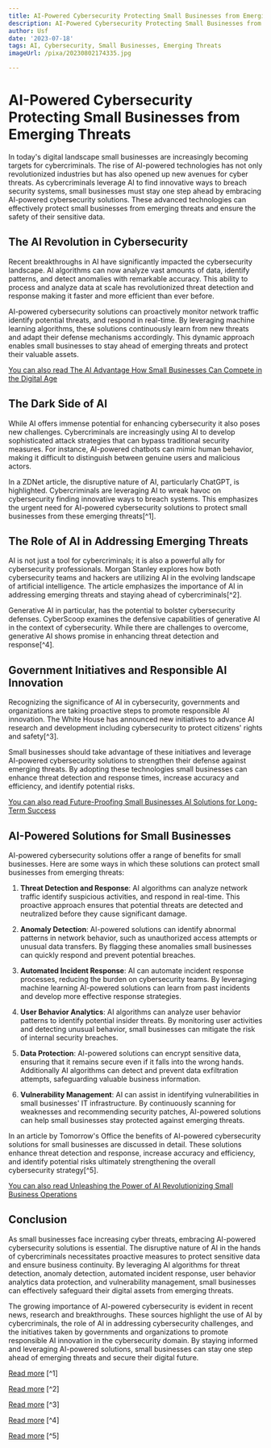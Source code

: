 ```yaml
---
title: AI-Powered Cybersecurity Protecting Small Businesses from Emerging Threats
description: AI-Powered Cybersecurity Protecting Small Businesses from Emerging Threats
author: Usf
date: '2023-07-18'
tags: AI, Cybersecurity, Small Businesses, Emerging Threats
imageUrl: /pixa/20230802174335.jpg

---
```

# AI-Powered Cybersecurity Protecting Small Businesses from Emerging Threats

In today's digital landscape small businesses are  increasingly becoming targets for cybercriminals. The rise of  AI-powered technologies has not  only revolutionized industries but has also opened  up new avenues for cyber threats. As cybercriminals leverage AI to find innovative ways to breach security systems, small businesses must stay one step ahead by embracing AI-powered cybersecurity solutions. These advanced technologies can effectively protect small businesses from emerging threats and ensure the  safety  of their sensitive data.

## The AI Revolution in Cybersecurity

Recent breakthroughs in AI have  significantly impacted the cybersecurity  landscape. AI algorithms can now analyze vast amounts of data, identify patterns, and detect anomalies with remarkable accuracy. This ability to process and analyze data at scale has revolutionized threat  detection and response making it faster and more efficient  than  ever before.

AI-powered cybersecurity solutions can proactively monitor network traffic identify  potential threats, and respond in  real-time.  By leveraging  machine learning algorithms, these solutions  continuously learn from new threats and  adapt their defense mechanisms accordingly. This  dynamic approach enables small businesses to stay ahead of emerging threats and protect their valuable  assets.

[You can also read The AI Advantage How Small Businesses Can Compete in the Digital Age](The%20AI%20Advantage%20How%20Small%20Businesses%20Can%20Compete%20in%20the%20Digital%20Age)


## The Dark  Side of AI

While AI offers immense potential for enhancing cybersecurity it also poses  new challenges. Cybercriminals are increasingly using AI to develop sophisticated attack strategies that can bypass traditional security measures. For instance, AI-powered chatbots can mimic human behavior, making  it difficult  to distinguish between  genuine users and malicious actors.

In a ZDNet article, the disruptive nature of AI, particularly ChatGPT, is highlighted. Cybercriminals are  leveraging AI to wreak havoc on cybersecurity  finding innovative ways to breach  systems. This emphasizes the urgent need for AI-powered cybersecurity solutions to protect small businesses  from these emerging threats[^1].

## The Role of AI  in  Addressing Emerging Threats

AI is not just a  tool for cybercriminals; it is  also a powerful ally for cybersecurity  professionals. Morgan Stanley explores how both cybersecurity teams and hackers are utilizing AI in the evolving  landscape of  artificial intelligence. The article emphasizes the importance of AI in  addressing emerging threats and staying ahead of cybercriminals[^2].

Generative AI in particular,  has the potential to bolster cybersecurity  defenses. CyberScoop examines  the defensive capabilities of generative AI in the  context of cybersecurity. While there are challenges to overcome, generative AI shows promise in enhancing threat detection and response[^4].

## Government Initiatives and Responsible AI Innovation

Recognizing the significance of AI in cybersecurity, governments and organizations are taking proactive steps to promote  responsible AI innovation. The White House  has announced new initiatives to advance AI research and development including cybersecurity to protect citizens' rights  and safety[^3].

Small businesses should  take advantage of these initiatives and leverage AI-powered cybersecurity  solutions to strengthen  their defense against emerging threats. By adopting these technologies small businesses can  enhance threat detection and response times, increase accuracy and efficiency, and identify potential risks.

[You can also read  Future-Proofing Small Businesses AI Solutions for Long-Term Success](Future-Proofing%20Small%20Businesses%20AI%20Solutions%20for%20Long-Term%20Success)


## AI-Powered Solutions  for Small Businesses

AI-powered cybersecurity solutions offer a range of benefits for small businesses. Here are some ways in which these solutions can protect small  businesses from  emerging threats:

1. **Threat Detection and Response**: AI algorithms can analyze network  traffic identify suspicious activities, and respond in real-time. This proactive approach ensures that potential  threats are detected and neutralized before they cause significant damage.

2. **Anomaly Detection**: AI-powered solutions can identify abnormal patterns in network behavior, such as unauthorized access attempts or unusual data transfers. By flagging these anomalies small  businesses  can quickly respond and prevent potential breaches.

3. **Automated Incident Response**: AI can automate  incident response processes, reducing the burden on cybersecurity teams. By leveraging machine learning AI-powered solutions  can learn from past incidents and develop more  effective response strategies.

4. **User Behavior Analytics**: AI algorithms can analyze  user behavior patterns to identify potential insider threats.  By monitoring user activities  and detecting unusual behavior, small businesses can mitigate  the risk of internal security  breaches.

5. **Data Protection**: AI-powered solutions can encrypt sensitive  data, ensuring  that it remains secure even if it falls into the wrong  hands. Additionally AI algorithms can  detect and prevent data exfiltration attempts, safeguarding  valuable business information.

6. **Vulnerability Management**: AI can assist in identifying  vulnerabilities in small businesses'  IT infrastructure. By continuously scanning for weaknesses and recommending security patches,  AI-powered solutions can  help small businesses stay protected against emerging threats.

In  an article by Tomorrow's  Office the benefits of AI-powered cybersecurity solutions for small businesses are discussed in detail. These  solutions enhance threat  detection and response, increase accuracy and efficiency, and identify potential risks ultimately strengthening the overall cybersecurity strategy[^5].

[You can also read Unleashing the Power of AI Revolutionizing Small  Business Operations](Unleashing%20the%20Power%20of%20AI%20Revolutionizing%20Small%20Business%20Operations)


## Conclusion

As small businesses face increasing cyber threats, embracing AI-powered cybersecurity solutions  is essential. The  disruptive nature of AI in the hands of cybercriminals necessitates proactive measures to protect sensitive data and  ensure business continuity. By leveraging  AI algorithms for threat detection, anomaly detection, automated incident response, user behavior analytics data protection, and vulnerability  management, small businesses can  effectively  safeguard their digital assets from emerging threats.

The growing importance of AI-powered cybersecurity is evident in recent news, research and breakthroughs. These sources highlight the use of AI by cybercriminals, the role of  AI in addressing cybersecurity challenges, and the initiatives taken by governments and organizations to promote responsible AI innovation in the cybersecurity domain. By staying informed and leveraging AI-powered solutions, small businesses  can  stay one  step ahead of emerging threats  and secure  their digital future.

[Read more](https://www.zdnet.com/article/chatgpt-and-the-new-ai-are-wreaking-havoc-on-cybersecurity/) [^1]

[Read more](https://www.morganstanley.com/articles/ai-cybersecurity-new-era) [^2]

[Read more](https://www.whitehouse.gov/ostp/news-updates/2023/05/04/fact-sheet-biden-harris-administration-announces-new-actions-to-promote-responsible-ai-innovation-that-protects-americans-rights-and-safety/) [^3]

[Read more](https://cyberscoop.com/generative-ai-chatbots-cybersecurity/) [^4]

[Read more](https://tomorrowsoffice.com/how-ai-can-help-strengthen-your-businesss-cybersecurity-strategy/)  [^5]